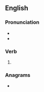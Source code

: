==English==

===Pronunciation===
* {{IPA|/ʌnˈdɪd/|lang=en}}
* {{rhymes|ɪd|lang=en}}

===Verb===
{{head|en|verb form}}

# {{en-simple past of|undo}}

===Anagrams===
* {{anagrams|en|a=ddinu|Uddin|dindu}}